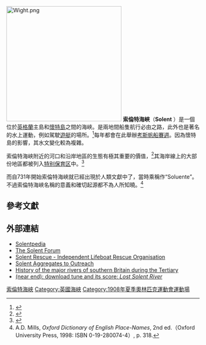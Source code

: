 [[File:Wight.png|300px]]
'''索倫特海峽'''（'''Solent''' {{IPAc-en|ˈ|s|oʊ|l|ən|t}} {{respell|SOH|lənt}}）是一個位於[[英格蘭|英格蘭]]主島和[[懷特島郡|懷特島]]之間的海峽。是兩地間船隻航行必由之路，此外也是著名的水上運動，例如駕駛[[遊艇|遊艇]]的場所。<ref>{{Cite web |url=http://www.solentpedia.info/enjoying_our_coast/take_to_the_water/ |title=Solentpedia: recreation |accessdate=2014-03-12 |archive-date=2016-04-03 |archive-url=https://web.archive.org/web/20160403234026/http://solentpedia.info/enjoying_our_coast/take_to_the_water/ |dead-url=yes }}</ref>每年都會在此舉辦[[考斯帆船賽週|考斯帆船賽週]]。因為懷特島的影響，其水文變化較為複雜。

索倫特海峽附近的河口和沿岸地區的生態有極其重要的價值，<ref>{{Cite web |url=http://www.solentpedia.info/our_biodiversity/habitats/ |title=Solentpedia: biodiversity |access-date=2014-03-12 |archive-date=2016-07-10 |archive-url=https://web.archive.org/web/20160710212038/http://www.solentpedia.info/our_biodiversity/habitats/ |dead-url=no }}</ref>其海岸線上的大部份地區都被列入[[特别保育区|特别保育区]]中。<ref>{{Cite web |url=http://www.solentpedia.info/our_coastal_zone/protected_areas/ |title=Solentpedia: protected areas |accessdate=2014-03-12 |archive-date=2019-06-13 |archive-url=https://web.archive.org/web/20190613182144/http://www.solentpedia.info/our_coastal_zone/protected_areas/ |dead-url=yes }}</ref>

而自731年開始索倫特海峽就已經出現於人類文獻中了，當時乘稱作“Soluente”。不過索倫特海峽名稱的意義和確切起源都不為人所知曉。<ref>A.D. Mills, ''Oxford Dictionary of English Place-Names'', 2nd ed.（Oxford University Press, 1998: ISBN 0-19-280074-4）, p. 318.</ref>

==參考文獻==
{{Reflist}}

==外部連結==
*[https://web.archive.org/web/20081004180850/http://www.solentpedia.info/ Solentpedia]
*[http://www.solentforum.org/ The Solent Forum] {{Wayback|url=http://www.solentforum.org/ |date=20210227003340 }}
*[http://www.solent-rescue.org.uk/ Solent Rescue - Independent Lifeboat Rescue Organisation] {{Wayback|url=http://www.solent-rescue.org.uk/ |date=20210118191659 }}
*[http://ads.ahds.ac.uk/catalogue/archive/solaggs_eh_2008/index.cfm Solent Aggregates to Outreach] {{Wayback|url=http://ads.ahds.ac.uk/catalogue/archive/solaggs_eh_2008/index.cfm |date=20090208072655 }}
*[http://www.qpg.geog.cam.ac.uk/research/projects/tertiaryrivers/ History of the major rivers of southern Britain during the Tertiary] {{Wayback|url=http://www.qpg.geog.cam.ac.uk/research/projects/tertiaryrivers/ |date=20071011112249 }}
*[https://web.archive.org/web/20090619060736/http://musicianguitarist.com/sampler.html (near end): download tune and its score: ''Lost Solent River'']

{{Coord|50|47|12|N|1|17|42|W|region:GB_type:waterbody|display=title}}

[[Category:索倫特海峽|]]
[[Category:英國海峽|Category:英國海峽]]
[[Category:1908年夏季奧林匹克運動會運動場|Category:1908年夏季奧林匹克運動會運動場]]